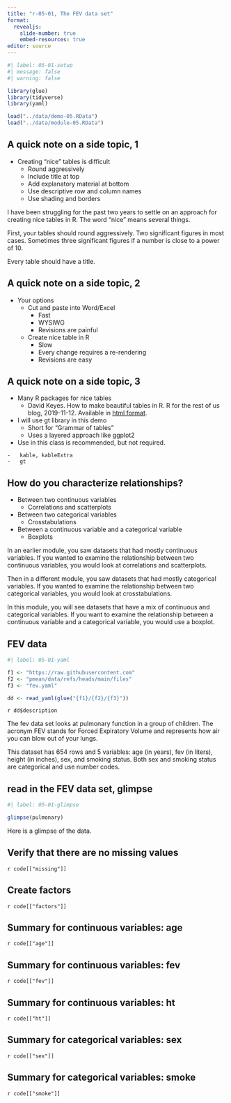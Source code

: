 ```yaml
---
title: "r-05-01, The FEV data set"
format: 
  revealjs:
    slide-number: true
    embed-resources: true
editor: source
---
```


```r
#| label: 05-01-setup
#| message: false
#| warning: false

library(glue)
library(tidyverse)
library(yaml)

load("../data/demo-05.RData")
load("../data/module-05.RData")
``` 

## A quick note on a side topic, 1

-   Creating "nice" tables is difficult
    -   Round aggressively
    -   Include title at top
    -   Add explanatory material at bottom
    -   Use descriptive row and column names
    -   Use shading and borders
    
::: notes

I have been struggling for the past two years to settle on an approach for creating nice tables in R. The word "nice" means several things.

First, your tables should round aggressively. Two significant figures in most cases. Sometimes three significant figures if a number is close to a power of 10.

Every table should have a title.

:::

## A quick note on a side topic, 2

-   Your options
    -   Cut and paste into Word/Excel
        -   Fast
        -   WYSIWG
        -   Revisions are painful
    -   Create nice table in R
        -   Slow
        -   Every change requires a re-rendering
        -   Revisions are easy
        
## A quick note on a side topic, 3

-   Many R packages for nice tables
    -   David Keyes. How to make beautiful tables in R. R for the rest of us blog, 2019-11-12. Available in [html format][ref-keyes-2019].
-   I will use gt library in this demo
    -   Short for "Grammar of tables"
    -   Uses a layered approach like ggplot2
-   Use in this class is recommended, but not required.
    
[ref-keyes-2019]: https://rfortherestofus.com/2019/11/how-to-make-beautiful-tables-in-r
    -   kable, kableExtra
    -   gt

## How do you characterize relationships?

+ Between two continuous variables
  + Correlations and scatterplots
+ Between two categorical variables
  + Crosstabulations
+ Between a continuous variable and a categorical variable
  + Boxplots
  
::: notes

In an earlier module, you saw datasets that had mostly continuous variables. If you wanted to examine the relationship between two continuous variables, you would look at correlations and scatterplots.

Then in a different module, you saw datasets that had mostly categorical variables. If you wanted to examine the relationship between two categorical variables, you would look at crosstabulations.

In this module, you will see datasets that have a mix of continuous and categorical variables. If you want to examine the relationship between a continuous variable and a categorical variable, you would use a boxplot.

:::

## FEV data

```r
#| label: 05-01-yaml

f1 <- "https://raw.githubusercontent.com"
f2 <- "pmean/data/refs/heads/main/files"
f3 <- "fev.yaml"

dd <- read_yaml(glue("{f1}/{f2}/{f3}"))
```

`r dd$description`

::: notes

The fev data set looks at pulmonary function in a group of children. The acronym FEV stands for Forced Expiratory Volume and represents how air you can blow out of your lungs.

This dataset has 654 rows and 5 variables: age (in years), fev (in liters), height (in inches), sex, and smoking status. Both sex and smoking status are categorical and use number codes. 

:::


## read in the FEV data set, glimpse

```r
#| label: 05-01-glimpse

glimpse(pulmonary)
```

::: notes

Here is a glimpse of the data.

:::

## Verify that there are no missing values

`r code[["missing"]]`

## Create factors

`r code[["factors"]]`

## Summary for continuous variables: age

`r code[["age"]]`

## Summary for continuous variables: fev

`r code[["fev"]]`

## Summary for continuous variables: ht

`r code[["ht"]]`

## Summary for categorical variables: sex

`r code[["sex"]]`

## Summary for categorical variables: smoke

`r code[["smoke"]]`

